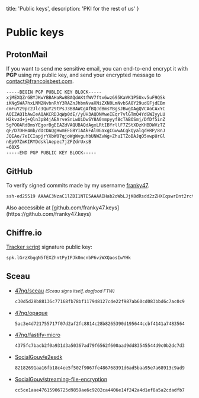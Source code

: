   title: 'Public keys',
  description: 'PKI for the rest of us'
}

# Public keys

## ProtonMail

If you want to send me sensitive email, you can end-to-end encrypt it with <strong>PGP</strong>
using my public key, and send your encrypted message to
[contact@francoisbest.com](mailto:contact@francoisbest.com).

```txt
-----BEGIN PGP PUBLIC KEY BLOCK-----
xjMEXQZrGBYJKwYBBAHaRw8BAQdAKtfWV7ftx6wz695KaVK1P5Uxv5uF9QSk
iKNg5WA7hxLNM2NvbnRhY3RAZnJhbmNvaXNiZXN0LmNvbSA8Y29udGFjdEBm
cmFuY29pc2Jlc3QuY29tPsJ3BBAWCgAfBQJdBmsYBgsJBwgDAgQVCAoCAxYC
AQIZAQIbAwIeAQAKCRDJqWp0dE//yUH3AQDNMweIEqr7vlGTmQ4YdGWIyyLU
H2kvzd+j+Qln3p84jAEArveSnLwUiDwSY8A0nmpyyf8cTABOSmj/DfDf5inZ
5gPOOARdBmsYEgorBgEEAZdVAQUBAQdAgxLRtIBYrllF7ZStXDzKHBDWVzTZ
qF/D7DHH4mb/dDcDAQgHwmEEGBYIAAkFAl0GaxgCGwwACgkQyalqdHRP/8nJ
JQEAo/7eICIapjrYXbW07qjoWgWvguhbUNWZvWg+ZhuITZoBAJqO5xwpUrGl
nEp97ZmKIRYDdsklAepec7jZFZdrUxsB
=60X5
-----END PGP PUBLIC KEY BLOCK-----
```

## GitHub

To verify signed commits made by my username [franky47](https://github.com/franky47).

```txt
ssh-ed25519 AAAAC3NzaC1lZDI1NTE5AAAAIHab2oWbLJjK8dRsdd2zZHXCqswrDnt2rctUu+f0WBdJ
```

<Note status="info">
  Also accessible at
  [github.com/franky47.keys](https://github.com/franky47.keys)
</Note>

## Chiffre.io

[Tracker script](https://chiffre.io/analytics.js) signature public key:

```txt
spk.lGrzXbgqN5fEXZhntPyIPJk0mcnbP6viWXQaosIwYHk
```

## Sceau

<NpmPackage pkg="sceau" repo="47ng/sceau" />

- [47ng/sceau](https://github.com/47ng/sceau) <small className="text-gray-500">_(Sceau signs itself, dogfood FTW)_</small>
  ```txt
  c30d5d28b88136c77168fb78bf117948127c4e22f987ab60cd083bbd6c7ac0c9
  ```
- [47ng/opaque](https://github.com/47ng/opaque)
  ```txt
  5ac3e4d721755717f07d2af2fc8814c28b8265390d195644ccbf4141a7483564
  ```
- [47ng/fastify-micro](https://github.com/47ng/fastify-micro)
  ```txt
  4375fc7bacb2f0a931d3a50367ad79f6562f600aad9dd83545544d9c0b2dc7d3
  ```
- [SocialGouv/e2esdk](https://github.com/SocialGouv/e2esdk)
  ```txt
  82182691aa16fb18c4ee5f502f9067fe486768391d6ad5baa95e7a68913c9ad9
  ```
- [SocialGouv/streaming-file-encryption](https://github.com/SocialGouv/streaming-file-encryption)
  ```txt
  cc5ce1aae47615906725d9859ae6c9202ca4406e14f242a4d1ef8a5a2cdadfb7
  ```
